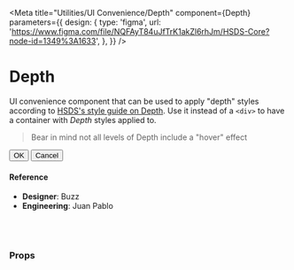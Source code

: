 
<Meta
  title="Utilities/UI Convenience/Depth"
  component={Depth}
  parameters={{
    design: {
      type: 'figma',
      url:
        'https://www.figma.com/file/NQFAyT84uJfTrK1akZl6rhJm/HSDS-Core?node-id=1349%3A1633',
    },
  }}
/>

# Depth

UI convenience component that can be used to apply "depth" styles according to [HSDS's style guide on Depth](/docs/style-2-depth--page?path=/docs/style-2-depth--page). Use it instead of a `<div>` to have a container with _Depth_ styles applied to.

> Bear in mind not all levels of Depth include a "hover" effect

<Canvas>
  <Story name="default">
    <Depth
      isActive={boolean('isActive', false)}
      withHoverEffect={boolean('withHoverEffect', true)}
      level={select(
        'Level',
        {
          '100': 100,
          '200': 200,
          '300': 300,
          '400': 400,
          '500': 500,
          '600': 600,
          '700': 700,
        },
        100
      )}
      style={{
        display: 'flex',
        width: '300px',
        padding: '50px',
        justifyContent: 'space-between',
      }}
    >
      <Button kind="secondary">OK</Button>
      <Button kind="tertiary">Cancel</Button>
    </Depth>
  </Story>
</Canvas>

#### Reference

- **Designer**: Buzz
- **Engineering**: Juan Pablo

<br />
<br />

### Props

<ArgsTable of={Depth} />
